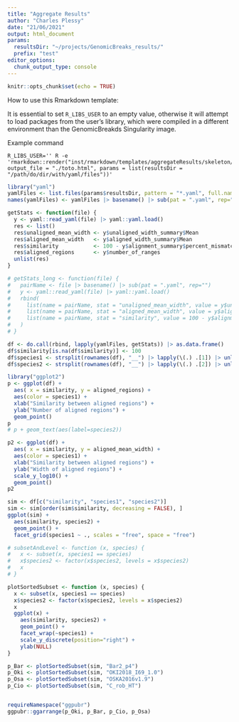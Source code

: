 ```yaml
---
title: "Aggregate Results"
author: "Charles Plessy"
date: "21/06/2021"
output: html_document
params:
  resultsDir: "~/projects/GenomicBreaks_results/"
  prefix: "test"
editor_options: 
  chunk_output_type: console
---
```


```r
knitr::opts_chunk$set(echo = TRUE)
```

How to use this Rmarkdown template:

It is essential to set `R_LIBS_USER` to an empty value, otherwise it will
attempt to load packages from the user's library, which were compiled in a
different environment than the GenomicBreakds Singularity image.

Example command

```
R_LIBS_USER='' R -e 'rmarkdown::render("inst/rmarkdown/templates/aggregateResults/skeleton/skeleton.Rmd", output_file = "./toto.html", params = list(resultsDir = "/path/do/dir/with/yaml/files"))'
```

```r
library("yaml")
yamlFiles <- list.files(params$resultsDir, pattern = "*.yaml", full.names = TRUE)
names(yamlFiles) <- yamlFiles |> basename() |> sub(pat = ".yaml", rep="")

getStats <- function(file) {
  y <- yaml::read_yaml(file) |> yaml::yaml.load()
  res <- list()
  res$unaligned_mean_width <- y$unaligned_width_summary$Mean
  res$aligned_mean_width   <- y$aligned_width_summary$Mean
  res$similarity           <- 100 - y$alignment_summary$percent_mismatch
  res$aligned_regions      <- y$number_of_ranges
  unlist(res)
}

# getStats_long <- function(file) {
#   pairName <- file |> basename() |> sub(pat = ".yaml", rep="")
#   y <- yaml::read_yaml(file) |> yaml::yaml.load()
#   rbind(
#     list(name = pairName, stat = "unaligned_mean_width", value = y$unaligned_width_summary$Mean),
#     list(name = pairName, stat = "aligned_mean_width", value = y$aligned_width_summary$Mean),
#     list(name = pairName, stat = "similarity", value = 100 - y$alignment_summary$percent_mismatch)
#   )
# }

df <- do.call(rbind, lapply(yamlFiles, getStats)) |> as.data.frame()
df$similarity[is.na(df$similarity)] <- 100
df$species1 <- strsplit(rownames(df), "__") |> lapply(\(.) .[1]) |> unlist()
df$species2 <- strsplit(rownames(df), "__") |> lapply(\(.) .[2]) |> unlist()
```

```r
library("ggplot2")
p <- ggplot(df) +
  aes( x = similarity, y = aligned_regions) +
  aes(color = species1) +
  xlab("Similarity between aligned regions") +
  ylab("Number of aligned regions") +
  geom_point()
p
# p + geom_text(aes(label=species2))

p2 <- ggplot(df) +
  aes( x = similarity, y = aligned_mean_width) +
  aes(color = species1) +
  xlab("Similarity between aligned regions") +
  ylab("Width of aligned regions") +
  scale_y_log10() +
  geom_point()
p2
```

```r
sim <- df[c("similarity", "species1", "species2")]
sim <- sim[order(sim$similarity, decreasing = FALSE), ]
ggplot(sim) +
  aes(similarity, species2) +
  geom_point() +
  facet_grid(species1 ~ ., scales = "free", space = "free")

# subsetAndLevel <- function (x, species) {
#   x <- subset(x, species1 == species)
#   x$species2 <- factor(x$species2, levels = x$species2)
#   x
# }

plotSortedSubset <- function (x, species) {
  x <- subset(x, species1 == species)
  x$species2 <- factor(x$species2, levels = x$species2)
  x
  ggplot(x) +
    aes(similarity, species2) +
    geom_point() +
    facet_wrap(~species1) +
    scale_y_discrete(position="right") +
    ylab(NULL)
}

p_Bar <- plotSortedSubset(sim, "Bar2_p4")
p_Oki <- plotSortedSubset(sim, "OKI2018_I69_1.0")
p_Osa <- plotSortedSubset(sim, "OSKA2016v1.9")
p_Cio <- plotSortedSubset(sim, "C_rob_HT")


requireNamespace("ggpubr")
ggpubr::ggarrange(p_Oki, p_Bar, p_Cio, p_Osa)

```
